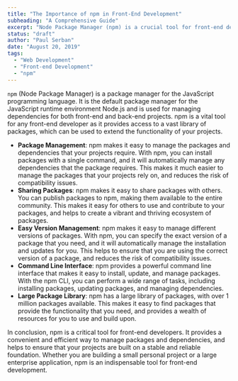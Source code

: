 ```yaml
---
title: "The Importance of npm in Front-End Development"
subheading: "A Comprehensive Guide"
excerpt: "Node Package Manager (npm) is a crucial tool for front-end developers, providing a way to manage packages and dependencies in JavaScript projects. With over 1 million packages in its library, npm provides access to a vast array of resources, making it easier to extend the functionality of your projects."
status: "draft"
author: "Paul Serban"
date: "August 20, 2019"
tags:
  - "Web Development"
  - "Front-end Development"
  - "npm"
---
```


`npm` (Node Package Manager) is a package manager for the JavaScript programming language. It is the default package manager for the JavaScript runtime environment Node.js and is used for managing dependencies for both front-end and back-end projects. npm is a vital tool for any front-end developer as it provides access to a vast library of packages, which can be used to extend the functionality of your projects.

- **Package Management**: npm makes it easy to manage the packages and dependencies that your projects require. With npm, you can install packages with a single command, and it will automatically manage any dependencies that the package requires. This makes it much easier to manage the packages that your projects rely on, and reduces the risk of compatibility issues.
- **Sharing Packages**: npm makes it easy to share packages with others. You can publish packages to npm, making them available to the entire community. This makes it easy for others to use and contribute to your packages, and helps to create a vibrant and thriving ecosystem of packages.
- **Easy Version Management**: npm makes it easy to manage different versions of packages. With npm, you can specify the exact version of a package that you need, and it will automatically manage the installation and updates for you. This helps to ensure that you are using the correct version of a package, and reduces the risk of compatibility issues.
- **Command Line Interface**: npm provides a powerful command line interface that makes it easy to install, update, and manage packages. With the npm CLI, you can perform a wide range of tasks, including installing packages, updating packages, and managing dependencies.
- **Large Package Library**: npm has a large library of packages, with over 1 million packages available. This makes it easy to find packages that provide the functionality that you need, and provides a wealth of resources for you to use and build upon.

In conclusion, npm is a critical tool for front-end developers. It provides a convenient and efficient way to manage packages and dependencies, and helps to ensure that your projects are built on a stable and reliable foundation. Whether you are building a small personal project or a large enterprise application, npm is an indispensable tool for front-end development.
